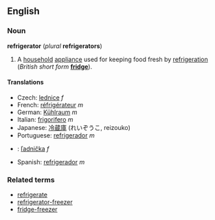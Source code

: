 ==English==
===Noun===
'''refrigerator''' (''plural'' '''refrigerators''')

#A [[household]] [[appliance]] used for keeping food fresh by [[refrigeration]] (''British short form'' '''[[fridge]]''').

====Translations====
*Czech: [[lednice]] ''f''
*French: [[réfrigérateur]] ''m''
*German: [[Kühlraum]] ''m''
*Italian: [[frigorifero]] ''m''
*Japanese: [[冷蔵庫]] (れいぞうこ, reizouko)
*Portuguese: [[refrigerador]] ''m''
*{{sk}}: [[ľadnička]] ''f''
*Spanish: [[refrigerador]] ''m''

===Related terms===
*[[refrigerate]]
*[[refrigerator-freezer]]
*[[fridge-freezer]]